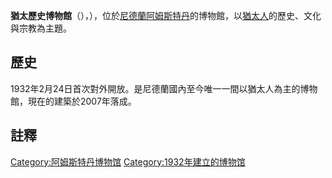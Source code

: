 {{expand|time=2016-04-30T16:07:47+00:00}}
{{unreferenced|time=2016-04-30T16:07:47+00:00}}
{{Infobox museum
| name                = 猶太歷史博物館<br>Joods Historisch Museum
| native_name         = 
| native_name_lang    = 
| image               = Joods historisch museum.jpg
| image_upright       = 1.15
| caption             = 2007年的博物馆
| alt                 = 
| map_type            = Netherlands Amsterdam Central
| map_relief          = 
| map_size            = 250px
| map_caption         = 在阿姆斯特丹市中心的位置
| map_dot_label       = 
| lat_deg = 52 | lat_min = 22 | lat_sec = 1    | lat_dir = N
| lon_deg = 4  | lon_min = 54 | lon_sec = 14.5 | lon_dir = E
| coordinates_type    = 
| coordinates_region  = NL-NH
| coordinates_format  = 
| coordinates_display = inline,title
| coordinates         = 
| former_name         = 
| established         = {{Start date|1932|02|24|df=yes}}
| dissolved           = <!-- {{End date|YYYY|MM|DD|df=y}} -->
| location            = 荷兰[[阿姆斯特丹|阿姆斯特丹]]Nieuwe Amstelstraat 1
| type                = [[历史博物馆|历史博物馆]]
| accreditation       = 
| key_holdings        = 
| collections         = 
| collection_size     = 
| visitors            = 
| founder             = 
| director            = 
| president           = 
| chairperson         =
| curator             = 
| historian           =
| owner               = 
| publictransit       = 
| car_park            = 
| parking             = 
| network             = 
| website             = {{URL|www.jhm.nl}}
| embedded            = 
}}

'''猶太歷史博物館'''（{{lang-nl|Joods Historisch Museum}}），{{IPA-nl|joːts ɦɪsˈtoːris myˈzeːjɵm}}），位於[[尼德蘭|尼德蘭]][[阿姆斯特丹|阿姆斯特丹]]的博物館，以[[猶太人|猶太人]]的歷史、文化與宗教為主題。

==歷史==
1932年2月24日首次對外開放。是尼德蘭國內至今唯一一間以猶太人為主的博物館，現在的建築於2007年落成。

==註釋==
{{reflist}}
{{Holland-stub}}

[[Category:阿姆斯特丹博物馆|Category:阿姆斯特丹博物馆]]
[[Category:1932年建立的博物馆|Category:1932年建立的博物馆]]